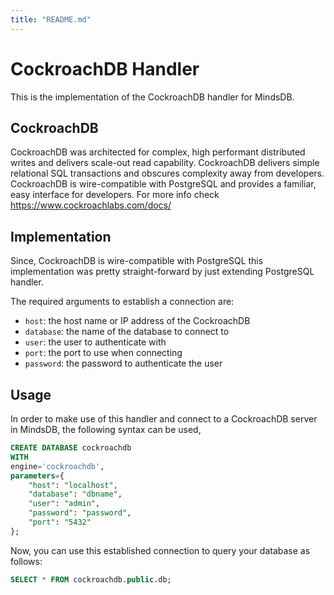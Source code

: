 ```yaml
---
title: "README.md"
---
```


# CockroachDB Handler

This is the implementation of the CockroachDB handler for MindsDB.

## CockroachDB

CockroachDB was architected for complex, high performant distributed writes and delivers scale-out read capability. CockroachDB delivers simple relational SQL transactions and obscures complexity away from developers. CockroachDB is wire-compatible with PostgreSQL and provides a familiar, easy interface for developers. For more info check https://www.cockroachlabs.com/docs/

## Implementation

Since, CockroachDB is wire-compatible with PostgreSQL this implementation was pretty straight-forward by just extending PostgreSQL handler.

The required arguments to establish a connection are:

* `host`: the host name or IP address of the CockroachDB
* `database`: the name of the database to connect to
* `user`: the user to authenticate with
* `port`: the port to use when connecting 
* `password`: the password to authenticate the user

## Usage

In order to make use of this handler and connect to a CockroachDB server in MindsDB, the following syntax can be used,

```sql
CREATE DATABASE cockroachdb
WITH
engine='cockroachdb',
parameters={
    "host": "localhost",
    "database": "dbname",
    "user": "admin",
    "password": "password",
    "port": "5432"
};
```

Now, you can use this established connection to query your database as follows:

```sql
SELECT * FROM cockroachdb.public.db;
```
